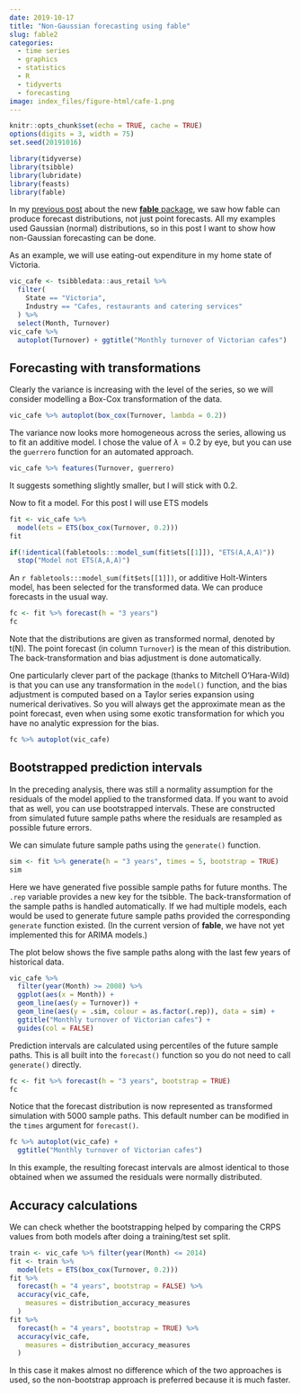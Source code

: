 ```yaml
---
date: 2019-10-17
title: "Non-Gaussian forecasting using fable"
slug: fable2
categories:
  - time series
  - graphics
  - statistics
  - R
  - tidyverts
  - forecasting
image: index_files/figure-html/cafe-1.png
---
```


```r
knitr::opts_chunk$set(echo = TRUE, cache = TRUE)
options(digits = 3, width = 75)
set.seed(20191016)
```

```r
library(tidyverse)
library(tsibble)
library(lubridate)
library(feasts)
library(fable)
```

In my [previous post](https://robjhyndman.com/hyndsight/fable/) about the new [**fable** package](https://fable.tidyverts.org), we saw how fable can produce forecast distributions, not just point forecasts. All my examples used Gaussian (normal) distributions, so in this post I want to show how non-Gaussian forecasting can be done.

As an example, we will use eating-out expenditure in my home state of Victoria.

```r
vic_cafe <- tsibbledata::aus_retail %>%
  filter(
    State == "Victoria",
    Industry == "Cafes, restaurants and catering services"
  ) %>%
  select(Month, Turnover)
vic_cafe %>%
  autoplot(Turnover) + ggtitle("Monthly turnover of Victorian cafes")
```

## Forecasting with transformations

Clearly the variance is increasing with the level of the series, so we will consider modelling a Box-Cox transformation of the data.

```r
vic_cafe %>% autoplot(box_cox(Turnover, lambda = 0.2))
```

The variance now looks more homogeneous across the series, allowing us to fit an additive model. I chose the value of $\lambda=0.2$ by eye, but you can use the `guerrero` function for an automated approach.

```r
vic_cafe %>% features(Turnover, guerrero)
```

It suggests something slightly smaller, but I will stick with 0.2.

Now to fit a model. For this post I will use ETS models

```r
fit <- vic_cafe %>%
  model(ets = ETS(box_cox(Turnover, 0.2)))
fit
```

```r
if(!identical(fabletools:::model_sum(fit$ets[[1]]), "ETS(A,A,A)"))
  stop("Model not ETS(A,A,A)")
```

An `r fabletools:::model_sum(fit$ets[[1]])`, or additive Holt-Winters model, has been selected for the transformed data. We can produce forecasts in the usual way.

```r
fc <- fit %>% forecast(h = "3 years")
fc
```

Note that the distributions are given as transformed normal, denoted by t(N). The point forecast (in column `Turnover`) is the mean of this distribution. The back-transformation and bias adjustment is done automatically.

One particularly clever part of the package (thanks to Mitchell O'Hara-Wild) is that you can use any transformation in the `model()` function, and the bias adjustment is computed based on a Taylor series expansion using numerical derivatives. So you will always get the approximate mean as the point forecast, even when using some exotic transformation for which you have no analytic expression for the bias.

```r
fc %>% autoplot(vic_cafe)
```

## Bootstrapped prediction intervals

In the preceding analysis, there was still a normality assumption for the residuals of the model applied to the transformed data. If you want to avoid that as well, you can use bootstrapped intervals. These are constructed from simulated future sample paths where the residuals are resampled as possible future errors.

We can simulate future sample paths using the `generate()` function.

```r
sim <- fit %>% generate(h = "3 years", times = 5, bootstrap = TRUE)
sim
```

Here we have generated five possible sample paths for future months. The `.rep` variable provides a new key for the tsibble. The back-transformation of the sample paths is handled automatically. If we had multiple models, each would be used to generate future sample paths provided the corresponding `generate` function existed. (In the current version of **fable**, we have not yet implemented this for ARIMA models.)

The plot below shows the five sample paths along with the last few years of historical data.

```r
vic_cafe %>%
  filter(year(Month) >= 2008) %>%
  ggplot(aes(x = Month)) +
  geom_line(aes(y = Turnover)) +
  geom_line(aes(y = .sim, colour = as.factor(.rep)), data = sim) +
  ggtitle("Monthly turnover of Victorian cafes") +
  guides(col = FALSE)
```

Prediction intervals are calculated using percentiles of the future sample paths. This is all built into the `forecast()` function so you do not need to call `generate()` directly.

```r
fc <- fit %>% forecast(h = "3 years", bootstrap = TRUE)
fc
```

Notice that the forecast distribution is now represented as transformed simulation with 5000 sample paths. This default number can be modified in the `times` argument for `forecast()`.

```r
fc %>% autoplot(vic_cafe) +
  ggtitle("Monthly turnover of Victorian cafes")
```

In this example, the resulting forecast intervals are almost identical to those obtained when we assumed the residuals were normally distributed.

## Accuracy calculations

We can check whether the bootstrapping helped by comparing the CRPS values from both models after doing a training/test set split.

```r
train <- vic_cafe %>% filter(year(Month) <= 2014)
fit <- train %>%
  model(ets = ETS(box_cox(Turnover, 0.2)))
fit %>%
  forecast(h = "4 years", bootstrap = FALSE) %>%
  accuracy(vic_cafe,
    measures = distribution_accuracy_measures
  )
fit %>%
  forecast(h = "4 years", bootstrap = TRUE) %>%
  accuracy(vic_cafe,
    measures = distribution_accuracy_measures
  )
```

In this case it makes almost no difference which of the two approaches is used, so the non-bootstrap approach is preferred because it is much faster.
